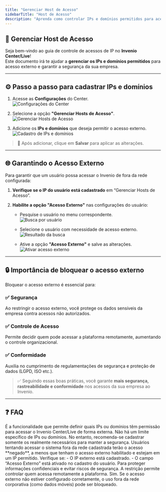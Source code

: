 ```yaml
---
title: "Gerenciar Host de Acesso"
sidebarTitle: "Host de Acesso"
description: "Aprenda como controlar IPs e domínios permitidos para acesso externo no Invenio Center/Live, garantindo segurança e conformidade."
---
```


## 🔐 Gerenciar Host de Acesso

Seja bem-vindo ao guia de controle de acessos de IP no **Invenio Center/Live**!  
Este documento irá te ajudar a **gerenciar os IPs e domínios permitidos** para acesso externo e garantir a segurança da sua empresa.

---

## ⚙️ Passo a passo para cadastrar IPs e domínios

1. Acesse as **Configurações** do Center.  
   ![Configurações do Center](https://robbublob.blob.core.windows.net/docs/configuracoes.png)

2. Selecione a opção **"Gerenciar Hosts de Acesso"**.  
   ![Gerenciar Hosts de Acesso](/imagem2)

3. Adicione os **IPs e domínios** que deseja permitir o acesso externo.  
   ![Cadastro de IPs e domínios](/imagem3)

> 💾 Após adicionar, clique em **Salvar** para aplicar as alterações.

---

## 🌐 Garantindo o Acesso Externo

Para garantir que um usuário possa acessar o Invenio de fora da rede configurada:

1. **Verifique se o IP do usuário está cadastrado** em “Gerenciar Hosts de Acesso”.

2. **Habilite a opção "Acesso Externo"** nas configurações do usuário:

   - Pesquise o usuário no menu correspondente.  
     ![Busca por usuário](/imagem5)
   
   - Selecione o usuário com necessidade de acesso externo.  
     ![Resultado da busca](/imagem6)
   
   - Ative a opção **"Acesso Externo"** e salve as alterações.  
     ![Ativar acesso externo](/imagem7)

---

## 🔒 Importância de bloquear o acesso externo

Bloquear o acesso externo é essencial para:

### ✅ Segurança  
Ao restringir o acesso externo, você protege os dados sensíveis da empresa contra acessos não autorizados.

### ✅ Controle de Acesso  
Permite decidir quem pode acessar a plataforma remotamente, aumentando o controle organizacional.

### ✅ Conformidade  
Auxilia no cumprimento de regulamentações de segurança e proteção de dados (LGPD, ISO etc.).

> ✅ Seguindo essas boas práticas, você garante **mais segurança, rastreabilidade e conformidade** nos acessos da sua empresa ao Invenio.

---

## ❓ FAQ

<AccordionGroup>
  <Accordion title="O que é o 'Gerenciar Hosts de Acesso'?">
    É a funcionalidade que permite definir quais IPs ou domínios têm permissão para acessar o Invenio Center/Live de forma externa.
  </Accordion>

  <Accordion title="Quantos IPs posso cadastrar?">
    Não há um limite específico de IPs ou domínios. No entanto, recomenda-se cadastrar somente os realmente necessários para manter a segurança.
  </Accordion>

  <Accordion title="O que acontece se um IP não estiver cadastrado?">
    Usuários tentando acessar o sistema fora da rede cadastrada terão o acesso **negado**, a menos que tenham o acesso externo habilitado e estejam em um IP permitido.
  </Accordion>

  <Accordion title="Como sei se um usuário pode acessar de fora da empresa?">
    Verifique se:
    - O IP externo está cadastrado.
    - O campo “Acesso Externo” está ativado no cadastro do usuário.
  </Accordion>

  <Accordion title="Por que devo bloquear o acesso externo?">
    Para proteger informações confidenciais e evitar riscos de segurança. A restrição permite controlar quem acessa remotamente a plataforma.
  </Accordion>

  <Accordion title="Essa configuração afeta o acesso via celular?">
    Sim. Se o acesso externo não estiver configurado corretamente, o uso fora da rede corporativa (como dados móveis) pode ser bloqueado.
  </Accordion>
</AccordionGroup>



